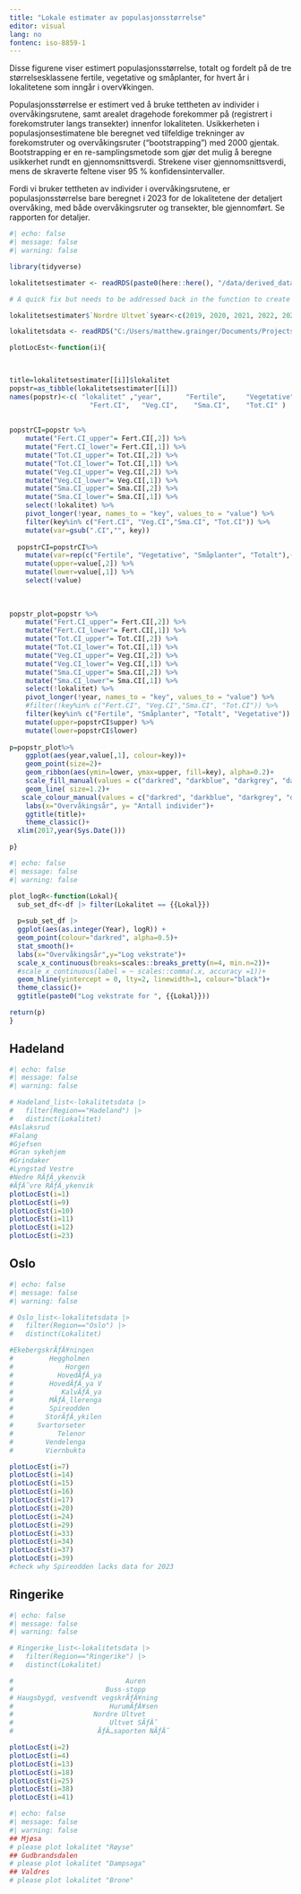 ```yaml
---
title: "Lokale estimater av populasjonsstørrelse"
editor: visual
lang: no
fontenc: iso-8859-1
---
```


Disse figurene viser estimert populasjonsstørrelse, totalt og fordelt på de tre størrelsesklassene fertile, vegetative og småplanter, for hvert år i lokalitetene som inngår i overv¥kingen.

Populasjonsstørrelse er estimert ved å bruke tettheten av individer i overvåkingsrutene, samt arealet dragehode forekommer på (registrert i forekomstruter langs transekter) innenfor lokaliteten. Usikkerheten i populasjonsestimatene ble beregnet ved tilfeldige trekninger av forekomstruter og overvåkingsruter ("bootstrapping") med 2000 gjentak. Bootstrapping er en re-samplingsmetode som gjør det mulig å beregne usikkerhet rundt en gjennomsnittsverdi. Strekene viser gjennomsnittsverdi, mens de skraverte feltene viser 95 % konfidensintervaller.

Fordi vi bruker tettheten av individer i overvåkingsrutene, er populasjonsstørrelse bare beregnet i 2023 for de lokalitetene der detaljert overvåking, med både overvåkingsruter og transekter, ble gjennomført. Se rapporten for detaljer.

```r
#| echo: false
#| message: false
#| warning: false

library(tidyverse)

lokalitetsestimater <- readRDS(paste0(here::here(), "/data/derived_data/lokalitetsestimater.RDS"))

# A quick fix but needs to be addressed back in the function to create estimates 

lokalitetsestimater$`Nordre Ultvet`$year<-c(2019, 2020, 2021, 2022, 2023)

lokalitetsdata <- readRDS("C:/Users/matthew.grainger/Documents/Projects_in_development/Dragehode2023/data/lokalitetsdata.RDS")

plotLocEst<-function(i){
  


title=lokalitetsestimater[[i]]$lokalitet
popstr=as_tibble(lokalitetsestimater[[i]])
names(popstr)<-c( "lokalitet" ,"year",      "Fertile",     "Vegetative",      "Småplanter",      "Totalt",     
                    "Fert.CI",   "Veg.CI",    "Sma.CI",    "Tot.CI" )
  
  
popstrCI=popstr %>% 
    mutate("Fert.CI_upper"= Fert.CI[,2]) %>% 
    mutate("Fert.CI_lower"= Fert.CI[,1]) %>% 
    mutate("Tot.CI_upper"= Tot.CI[,2]) %>% 
    mutate("Tot.CI_lower"= Tot.CI[,1]) %>%
    mutate("Veg.CI_upper"= Veg.CI[,2]) %>% 
    mutate("Veg.CI_lower"= Veg.CI[,1]) %>%
    mutate("Sma.CI_upper"= Sma.CI[,2]) %>% 
    mutate("Sma.CI_lower"= Sma.CI[,1]) %>%
    select(!lokalitet) %>% 
    pivot_longer(!year, names_to = "key", values_to = "value") %>% 
    filter(key%in% c("Fert.CI", "Veg.CI","Sma.CI", "Tot.CI")) %>% 
    mutate(var=gsub(".CI","", key))
  
  popstrCI=popstrCI%>% 
    mutate(var=rep(c("Fertile", "Vegetative", "Småplanter", "Totalt"),(dim(popstrCI)[1]/4))) %>% 
    mutate(upper=value[,2]) %>% 
    mutate(lower=value[,1]) %>% 
    select(!value)
    
  
  
popstr_plot=popstr %>% 
    mutate("Fert.CI_upper"= Fert.CI[,2]) %>% 
    mutate("Fert.CI_lower"= Fert.CI[,1]) %>% 
    mutate("Tot.CI_upper"= Tot.CI[,2]) %>% 
    mutate("Tot.CI_lower"= Tot.CI[,1]) %>%
    mutate("Veg.CI_upper"= Veg.CI[,2]) %>% 
    mutate("Veg.CI_lower"= Veg.CI[,1]) %>%
    mutate("Sma.CI_upper"= Sma.CI[,2]) %>% 
    mutate("Sma.CI_lower"= Sma.CI[,1]) %>%
    select(!lokalitet) %>% 
    pivot_longer(!year, names_to = "key", values_to = "value") %>%
    #filter(!key%in% c("Fert.CI", "Veg.CI","Sma.CI", "Tot.CI")) %>% 
    filter(key%in% c("Fertile", "Småplanter", "Totalt", "Vegetative")) %>% 
    mutate(upper=popstrCI$upper) %>% 
    mutate(lower=popstrCI$lower)
  
p=popstr_plot%>% 
    ggplot(aes(year,value[,1], colour=key))+
    geom_point(size=2)+
    geom_ribbon(aes(ymin=lower, ymax=upper, fill=key), alpha=0.2)+
    scale_fill_manual(values = c("darkred", "darkblue", "darkgrey", "darkgreen"), guide="none")+
    geom_line( size=1.2)+
   scale_colour_manual(values = c("darkred", "darkblue", "darkgrey", "darkgreen"))+
    labs(x="Overvåkingsår", y= "Antall individer")+
    ggtitle(title)+
    theme_classic()+
  xlim(2017,year(Sys.Date()))

p}
```

```r
#| echo: false
#| message: false
#| warning: false

plot_logR<-function(Lokal){
  sub_set_df<-df |> filter(Lokalitet == {{Lokal}})
  
  p=sub_set_df |> 
  ggplot(aes(as.integer(Year), logR)) +
  geom_point(colour="darkred", alpha=0.5)+
  stat_smooth()+
  labs(x="Overvåkingsår",y="Log vekstrate")+
  scale_x_continuous(breaks=scales::breaks_pretty(n=4, min.n=2))+
  #scale_x_continuous(label = ~ scales::comma(.x, accuracy =1))+
  geom_hline(yintercept = 0, lty=2, linewidth=1, colour="black")+
  theme_classic()+
  ggtitle(paste0("Log vekstrate for ", {{Lokal}}))

return(p)
}


```

## Hadeland

```r
#| echo: false
#| message: false
#| warning: false

# Hadeland_list<-lokalitetsdata |> 
#   filter(Region=="Hadeland") |> 
#   distinct(Lokalitet)
#Aslaksrud
#Falang
#Gjefsen
#Gran sykehjem
#Grindaker
#Lyngstad Vestre
#Nedre RÃƒÂ¸ykenvik
#ÃƒÂ˜vre RÃƒÂ¸ykenvik
plotLocEst(i=1)
plotLocEst(i=9)
plotLocEst(i=10)
plotLocEst(i=11)
plotLocEst(i=12)
plotLocEst(i=23)


```

## Oslo

```r
#| echo: false
#| message: false 
#| warning: false

# Oslo_list<-lokalitetsdata |> 
#   filter(Region=="Oslo") |> 
#   distinct(Lokalitet)

#EkebergskrÃƒÂ¥ningen
#         Heggholmen
#             Horgen
#           HovedÃƒÂ¸ya
#         HovedÃƒÂ¸ya V
#            KalvÃƒÂ¸ya
#         MÃƒÂ¸llerenga
#         Spireodden
#        StorÃƒÂ¸ykilen
#      Svartorseter
#           Telenor
#        Vendelenga
#        Viernbukta

plotLocEst(i=7) 
plotLocEst(i=14) 
plotLocEst(i=15) 
plotLocEst(i=16) 
plotLocEst(i=17) 
plotLocEst(i=20)
plotLocEst(i=24) 
plotLocEst(i=29) 
plotLocEst(i=33) 
plotLocEst(i=34) 
plotLocEst(i=37) 
plotLocEst(i=39) 
#check why Spireodden lacks data for 2023

```

## Ringerike

```r
#| echo: false 
#| message: false 
#| warning: false

# Ringerike_list<-lokalitetsdata |> 
#   filter(Region=="Ringerike") |> 
#   distinct(Lokalitet)

#                            Auren
#                       Buss-stopp
# Haugsbygd, vestvendt vegskrÃƒÂ¥ning
#                        HurumÃƒÂ¥sen
#                    Nordre Ultvet
#                        Ultvet SÃƒÂ˜
#                     ÃƒÂ…saporten NÃƒÂ˜

plotLocEst(i=2) 
plotLocEst(i=4) 
plotLocEst(i=13) 
plotLocEst(i=18) 
plotLocEst(i=25) 
plotLocEst(i=38)
plotLocEst(i=41) 


```

```r
#| echo: false 
#| message: false 
#| warning: false
## Mjøsa
# please plot lokalitet "Røyse"
## Gudbrandsdalen
# please plot lokalitet "Dampsaga"
## Valdres
# please plot lokalitet "Brone"
```
